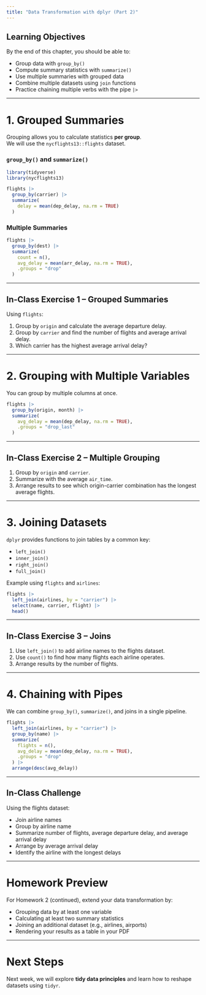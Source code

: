 ```yaml
---
title: "Data Transformation with dplyr (Part 2)"
---
```


## Learning Objectives

By the end of this chapter, you should be able to:

- Group data with `group_by()`
- Compute summary statistics with `summarize()`
- Use multiple summaries with grouped data
- Combine multiple datasets using `join` functions
- Practice chaining multiple verbs with the pipe `|>`

---

# 1. Grouped Summaries

Grouping allows you to calculate statistics **per group**.  
We will use the `nycflights13::flights` dataset.

### `group_by()` and `summarize()`

```r
library(tidyverse)
library(nycflights13)

flights |>
  group_by(carrier) |>
  summarize(
    delay = mean(dep_delay, na.rm = TRUE)
  )
```

### Multiple Summaries

```r
flights |>
  group_by(dest) |>
  summarize(
    count = n(),
    avg_delay = mean(arr_delay, na.rm = TRUE),
    .groups = "drop"
  )
```

---

## In-Class Exercise 1 – Grouped Summaries

Using `flights`:

1. Group by `origin` and calculate the average departure delay.  
2. Group by `carrier` and find the number of flights and average arrival delay.  
3. Which carrier has the highest average arrival delay?

---

# 2. Grouping with Multiple Variables

You can group by multiple columns at once.

```r
flights |>
  group_by(origin, month) |>
  summarize(
    avg_delay = mean(dep_delay, na.rm = TRUE),
    .groups = "drop_last"
  )
```

---

## In-Class Exercise 2 – Multiple Grouping

1. Group by `origin` and `carrier`.  
2. Summarize with the average `air_time`.  
3. Arrange results to see which origin-carrier combination has the longest average flights.

---

# 3. Joining Datasets

`dplyr` provides functions to join tables by a common key:

- `left_join()`  
- `inner_join()`  
- `right_join()`  
- `full_join()`

Example using `flights` and `airlines`:

```r
flights |>
  left_join(airlines, by = "carrier") |>
  select(name, carrier, flight) |>
  head()
```

---

## In-Class Exercise 3 – Joins

1. Use `left_join()` to add airline names to the flights dataset.  
2. Use `count()` to find how many flights each airline operates.  
3. Arrange results by the number of flights.

---

# 4. Chaining with Pipes

We can combine `group_by()`, `summarize()`, and joins in a single pipeline.

```r
flights |>
  left_join(airlines, by = "carrier") |>
  group_by(name) |>
  summarize(
    flights = n(),
    avg_delay = mean(dep_delay, na.rm = TRUE),
    .groups = "drop"
  ) |>
  arrange(desc(avg_delay))
```

---

## In-Class Challenge

Using the flights dataset:

- Join airline names  
- Group by airline name  
- Summarize number of flights, average departure delay, and average arrival delay  
- Arrange by average arrival delay  
- Identify the airline with the longest delays

---

# Homework Preview

For Homework 2 (continued), extend your data transformation by:

- Grouping data by at least one variable  
- Calculating at least two summary statistics  
- Joining an additional dataset (e.g., airlines, airports)  
- Rendering your results as a table in your PDF

---

# Next Steps

Next week, we will explore **tidy data principles** and learn how to reshape datasets using `tidyr`.
